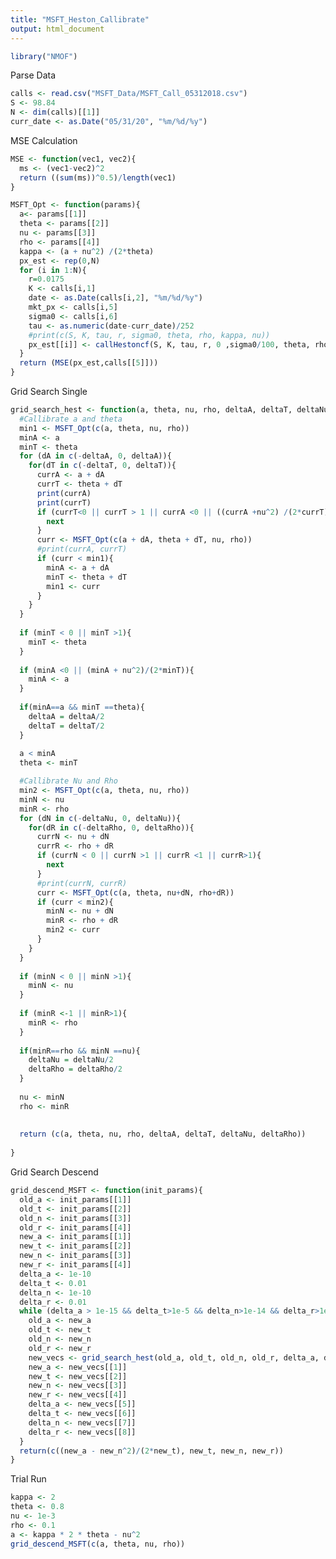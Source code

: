 ```yaml
---
title: "MSFT_Heston_Callibrate"
output: html_document
---
```


```r
library("NMOF")
```

Parse Data
```r
calls <- read.csv("MSFT_Data/MSFT_Call_05312018.csv")
S <- 98.84
N <- dim(calls)[[1]]
curr_date <- as.Date("05/31/20", "%m/%d/%y")
```
MSE Calculation
```r
MSE <- function(vec1, vec2){
  ms <- (vec1-vec2)^2
  return ((sum(ms))^0.5)/length(vec1)
}

MSFT_Opt <- function(params){
  a<- params[[1]]
  theta <- params[[2]]
  nu <- params[[3]]
  rho <- params[[4]]
  kappa <- (a + nu^2) /(2*theta)
  px_est <- rep(0,N)
  for (i in 1:N){
    r=0.0175
    K <- calls[i,1]
    date <- as.Date(calls[i,2], "%m/%d/%y")
    mkt_px <- calls[i,5]
    sigma0 <- calls[i,6]
    tau <- as.numeric(date-curr_date)/252
    #print(c(S, K, tau, r, sigma0, theta, rho, kappa, nu))
    px_est[[i]] <- callHestoncf(S, K, tau, r, 0 ,sigma0/100, theta, rho, kappa, nu)
  }
  return (MSE(px_est,calls[[5]]))
}
```

Grid Search Single
```r
grid_search_hest <- function(a, theta, nu, rho, deltaA, deltaT, deltaNu, deltaRho){
  #Callibrate a and theta
  min1 <- MSFT_Opt(c(a, theta, nu, rho))
  minA <- a
  minT <- theta
  for (dA in c(-deltaA, 0, deltaA)){
    for(dT in c(-deltaT, 0, deltaT)){
      currA <- a + dA
      currT <- theta + dT
      print(currA)
      print(currT)
      if (currT<0 || currT > 1 || currA <0 || ((currA +nu^2) /(2*currT))<0){
        next
      }
      curr <- MSFT_Opt(c(a + dA, theta + dT, nu, rho))
      #print(currA, currT)
      if (curr < min1){
        minA <- a + dA
        minT <- theta + dT
        min1 <- curr
      }
    }
  }
  
  if (minT < 0 || minT >1){
    minT <- theta
  }
  
  if (minA <0 || (minA + nu^2)/(2*minT)){
    minA <- a
  }
  
  if(minA==a && minT ==theta){
    deltaA = deltaA/2
    deltaT = deltaT/2
  }
  
  a < minA
  theta <- minT

  #Callibrate Nu and Rho
  min2 <- MSFT_Opt(c(a, theta, nu, rho))
  minN <- nu
  minR <- rho
  for (dN in c(-deltaNu, 0, deltaNu)){
    for(dR in c(-deltaRho, 0, deltaRho)){
      currN <- nu + dN
      currR <- rho + dR
      if (currN < 0 || currN >1 || currR <1 || currR>1){
        next
      }
      #print(currN, currR)
      curr <- MSFT_Opt(c(a, theta, nu+dN, rho+dR))
      if (curr < min2){
        minN <- nu + dN
        minR <- rho + dR
        min2 <- curr
      }
    }
  }
  
  if (minN < 0 || minN >1){
    minN <- nu
  }
  
  if (minR <-1 || minR>1){
    minR <- rho
  }
  
  if(minR==rho && minN ==nu){
    deltaNu = deltaNu/2
    deltaRho = deltaRho/2
  }
  
  nu <- minN
  rho <- minR
  
  
  return (c(a, theta, nu, rho, deltaA, deltaT, deltaNu, deltaRho))
  
}

```

Grid Search Descend
```r
grid_descend_MSFT <- function(init_params){
  old_a <- init_params[[1]]
  old_t <- init_params[[2]]
  old_n <- init_params[[3]]
  old_r <- init_params[[4]]
  new_a <- init_params[[1]]
  new_t <- init_params[[2]]
  new_n <- init_params[[3]]
  new_r <- init_params[[4]]
  delta_a <- 1e-10
  delta_t <- 0.01
  delta_n <- 1e-10
  delta_r <- 0.01
  while (delta_a > 1e-15 && delta_t>1e-5 && delta_n>1e-14 && delta_r>1e-5){
    old_a <- new_a
    old_t <- new_t
    old_n <- new_n
    old_r <- new_r
    new_vecs <- grid_search_hest(old_a, old_t, old_n, old_r, delta_a, delta_t, delta_n, delta_r)
    new_a <- new_vecs[[1]]
    new_t <- new_vecs[[2]]
    new_n <- new_vecs[[3]]
    new_r <- new_vecs[[4]]
    delta_a <- new_vecs[[5]]
    delta_t <- new_vecs[[6]]
    delta_n <- new_vecs[[7]]
    delta_r <- new_vecs[[8]]
  }
  return(c((new_a - new_n^2)/(2*new_t), new_t, new_n, new_r))
}

```

Trial Run
```r
kappa <- 2
theta <- 0.8
nu <- 1e-3
rho <- 0.1
a <- kappa * 2 * theta - nu^2
grid_descend_MSFT(c(a, theta, nu, rho))

```


